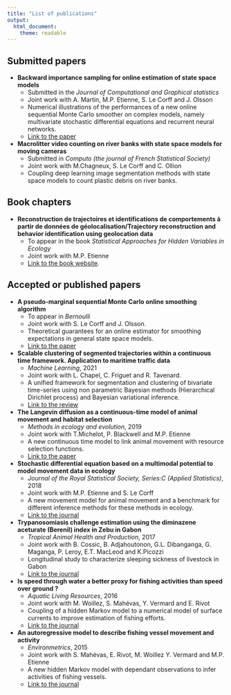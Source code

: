 ```yaml
---
title: "List of publications"
output: 
  html_document:
    theme: readable
---
```


## Submitted papers

- **Backward importance sampling for online estimation of state space models**
    - Submitted in the *Journal of Computational and Graphical statistics*
    - Joint work with A. Martin, M.P. Etienne, S. Le Corff and J. Olsson
    - Numerical illustrations of the performances of a new online sequential Monte Carlo smoother on complex models, namely multivariate stochastic differential equations and recurrent neural networks. 
    - [Link to the paper](https://hal.archives-ouvertes.fr/hal-02476102/document) 

- **Macrolitter video counting on river banks with state space models for moving cameras**
    - Submitted in *Computo (the journal of French Statistical Society)* 
    - Joint work with M.Chagneux, S. Le Corff and C. Ollion
    - Coupling deep learning image segmentation methods with state space models to count plastic debris on river banks. 

## Book chapters

-   **Reconstruction de trajectoires et identifications de comportements à partir de données de géolocalisation/Trajectory reconstruction and behavior identification using geolocation data**
    - To appear in the book *Statistical Approaches for Hidden Variables in Ecology*
    - Joint work with M.P. Etienne 
    - [Link to the book website](https://onlinelibrary.wiley.com/doi/book/10.1002/9781119902799).

## Accepted or published papers

- **A pseudo-marginal sequential Monte Carlo online smoothing algorithm**
    - To appear in *Bernoulli*
    - Joint work with S. Le Corff and J. Olsson. 
    - Theoretical guarantees for an online estimator for smoothing expectations in general state space models.
    - [Link to the paper](https://hal.archives-ouvertes.fr/hal-02194237v2/document) 

- **Scalable clustering of segmented trajectories within a continuous time framework. Application to maritime traffic data**
    - *Machine Learning*, 2021
    - Joint work with L. Chapel, C. Friguet and R. Tavenard.
    - A unified framework for segmentation and clustering of bivariate time-series using non parametric Bayesian methods (Hierarchical Dirichlet process) and Bayesian variational inference. 
    - [Link to the review](https://link.springer.com/article/10.1007/s10994-021-06004-8)
    
- **The Langevin diffusion as a continuous-time model of animal movement and habitat selection**
    - *Methods in ecology and evolution*, 2019
    - Joint work with T.Michelot, P. Blackwell and M.P. Etienne
    - A new continuous time model to link animal movement with resource selection functions. 
    - [Link to the paper](https://besjournals.onlinelibrary.wiley.com/doi/epdf/10.1111/2041-210X.13275) 
    
- **Stochastic differential equation based on a multimodal potential to model movement data in ecology** 
    - *Journal of the Royal Statistical Society, Series:C (Applied Statistics)*, 2018
    - Joint work with M.P. Etienne and S. Le Corff
    - A new movement model for animal movement and a benchmark for different inference methods for these methods in ecology.
    - [Link to the journal](https://rss.onlinelibrary.wiley.com/doi/abs/10.1111/rssc.12251)
- **Trypanosomiasis challenge estimation using the diminazene aceturate (Berenil) index in Zebu in Gabon**
    - *Tropical Animal Health and Production*, 2017
    - Joint work with B. Cossic, B. Adjahoutonon, G.L. Dibanganga, G. Maganga, P. Leroy, E.T. MacLeod and K.Picozzi 
    - Longitudinal study to characterize sleeping sickness of livestock in Gabon
    - [Link to the journal](https://link.springer.com/article/10.1007/s11250-017-1239-2)
- **Is speed through water a better proxy for fishing activities than speed over ground ?** 
    - *Aquatic Living Resources*, 2016
    - Joint work with M. Woillez, S. Mahévas, Y. Vermard and E. Rivot
    - Coupling of a hidden Markov model to a numerical model of surface currents to improve estimation of fishing efforts.
    - [Link to the journal](https://www.alr-journal.org/articles/alr/abs/2016/02/alr150057/alr150057.html)
- **An autoregressive model to describe fishing vessel movement and activity**
    - *Environmetrics*, 2015
    - Joint work with S. Mahévas, E. Rivot, M. Woillez Y. Vermard and M.P. Etienne
    - A new hidden Markov model with dependant observations to infer activities of fishing vessels.
    - [Link to the journal](onlinelibrary.wiley.com/doi/10.1002/env.2319/abstract)
    
